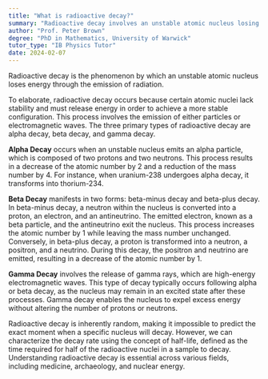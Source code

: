 ```yaml
---
title: "What is radioactive decay?"
summary: "Radioactive decay involves an unstable atomic nucleus losing energy through radiation emission, resulting in a transformation to a more stable state."
author: "Prof. Peter Brown"
degree: "PhD in Mathematics, University of Warwick"
tutor_type: "IB Physics Tutor"
date: 2024-02-07
---
```


Radioactive decay is the phenomenon by which an unstable atomic nucleus loses energy through the emission of radiation.

To elaborate, radioactive decay occurs because certain atomic nuclei lack stability and must release energy in order to achieve a more stable configuration. This process involves the emission of either particles or electromagnetic waves. The three primary types of radioactive decay are alpha decay, beta decay, and gamma decay.

**Alpha Decay** occurs when an unstable nucleus emits an alpha particle, which is composed of two protons and two neutrons. This process results in a decrease of the atomic number by $2$ and a reduction of the mass number by $4$. For instance, when uranium-238 undergoes alpha decay, it transforms into thorium-234.

**Beta Decay** manifests in two forms: beta-minus decay and beta-plus decay. In beta-minus decay, a neutron within the nucleus is converted into a proton, an electron, and an antineutrino. The emitted electron, known as a beta particle, and the antineutrino exit the nucleus. This process increases the atomic number by $1$ while leaving the mass number unchanged. Conversely, in beta-plus decay, a proton is transformed into a neutron, a positron, and a neutrino. During this decay, the positron and neutrino are emitted, resulting in a decrease of the atomic number by $1$.

**Gamma Decay** involves the release of gamma rays, which are high-energy electromagnetic waves. This type of decay typically occurs following alpha or beta decay, as the nucleus may remain in an excited state after these processes. Gamma decay enables the nucleus to expel excess energy without altering the number of protons or neutrons.

Radioactive decay is inherently random, making it impossible to predict the exact moment when a specific nucleus will decay. However, we can characterize the decay rate using the concept of half-life, defined as the time required for half of the radioactive nuclei in a sample to decay. Understanding radioactive decay is essential across various fields, including medicine, archaeology, and nuclear energy.
    